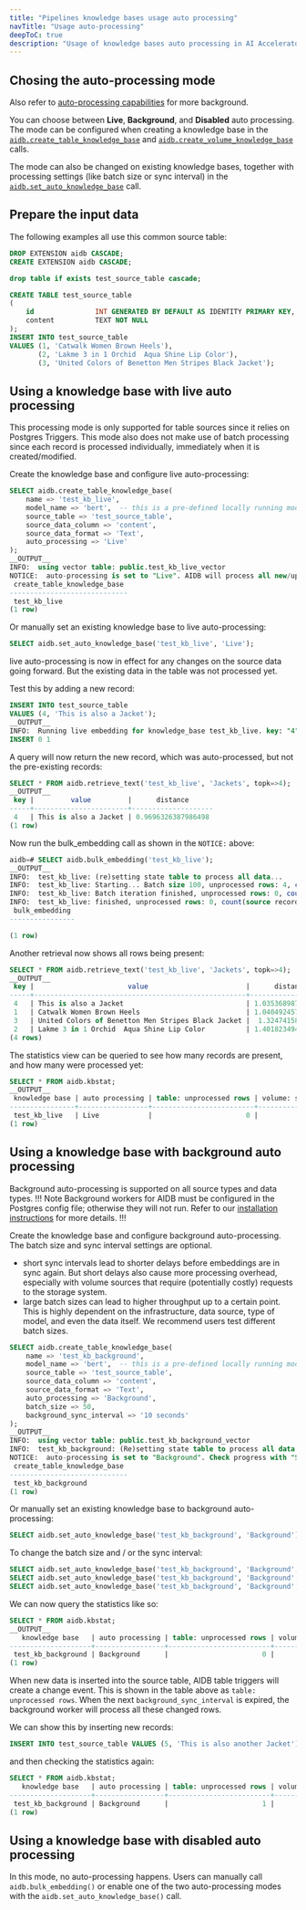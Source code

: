 ```yaml
---
title: "Pipelines knowledge bases usage auto processing"
navTitle: "Usage auto-processing"
deepToC: true
description: "Usage of knowledge bases auto processing in AI Accelerator Pipelines."
---
```



## Chosing the auto-processing mode
Also refer to [auto-processing capabilities](../capabilities/auto-processing) for more background.

You can choose between **Live**, **Background**, and **Disabled** auto processing. The mode can be configured when creating a knowledge base in the
[`aidb.create_table_knowledge_base`](../reference/knowledge_bases#aidbcreate_table_knowledge_base) and [`aidb.create_volume_knowledge_base`](../reference/knowledge_bases#aidbcreate_volume_knowledge_base) calls.

The mode can also be changed on existing knowledge bases, together with processing settings (like batch size or sync interval) in the [`aidb.set_auto_knowledge_base`](../reference/knowledge_bases#aidbset_auto_knowledge_base) call.

## Prepare the input data
The following examples all use this common source table:
```sql
DROP EXTENSION aidb CASCADE;
CREATE EXTENSION aidb CASCADE;

drop table if exists test_source_table cascade;

CREATE TABLE test_source_table
(
    id               INT GENERATED BY DEFAULT AS IDENTITY PRIMARY KEY,
    content          TEXT NOT NULL
);
INSERT INTO test_source_table
VALUES (1, 'Catwalk Women Brown Heels'),
       (2, 'Lakme 3 in 1 Orchid  Aqua Shine Lip Color'),
       (3, 'United Colors of Benetton Men Stripes Black Jacket');
```



## Using a knowledge base with live auto processing
This processing mode is only supported for table sources since it relies on Postgres Triggers. This mode also does not make use of batch processing since each record is processed individually, immediately when it is created/modified.

Create the knowledge base and configure live auto-processing:
```sql
SELECT aidb.create_table_knowledge_base(
    name => 'test_kb_live',
    model_name => 'bert',  -- this is a pre-defined locally running model
    source_table => 'test_source_table',
    source_data_column => 'content',
    source_data_format => 'Text',
    auto_processing => 'Live'
);
__OUTPUT__
INFO:  using vector table: public.test_kb_live_vector
NOTICE:  auto-processing is set to "Live". AIDB will process all new/updates rows going forward. To process existing data, manually run "SELECT aidb.bulk_embedding('test_kb_live');"
 create_table_knowledge_base
-----------------------------
 test_kb_live
(1 row)
```

Or manually set an existing knowledge base to live auto-processing:
```sql
SELECT aidb.set_auto_knowledge_base('test_kb_live', 'Live');
```


live auto-processing is now in effect for any changes on the source data going forward. But the existing data in the table was not processed yet.

Test this by adding a new record:
```sql
INSERT INTO test_source_table
VALUES (4, 'This is also a Jacket');
__OUTPUT__
INFO:  Running live embedding for knowledge_base test_kb_live. key: "4" content: "This is also a Jacket"
INSERT 0 1
```

A query will now return the new record, which was auto-processed, but not the pre-existing records:
```sql
SELECT * FROM aidb.retrieve_text('test_kb_live', 'Jackets', topk=>4);
__OUTPUT__
 key |         value         |      distance
-----+-----------------------+--------------------
 4   | This is also a Jacket | 0.9696326387986498
(1 row)
```

Now run the bulk_embedding call as shown in the `NOTICE:` above:
```sql
aidb=# SELECT aidb.bulk_embedding('test_kb_live');
__OUTPUT__
INFO:  test_kb_live: (re)setting state table to process all data...
INFO:  test_kb_live: Starting... Batch size 100, unprocessed rows: 4, count(source records): 4, count(embeddings): 1
INFO:  test_kb_live: Batch iteration finished, unprocessed rows: 0, count(source records): 4, count(embeddings): 4
INFO:  test_kb_live: finished, unprocessed rows: 0, count(source records): 4, count(embeddings): 4
 bulk_embedding
----------------

(1 row)
```

Another retrieval now shows all rows being present:
```sql
SELECT * FROM aidb.retrieve_text('test_kb_live', 'Jackets', topk=>4);
__OUTPUT__
 key |                       value                        |      distance
-----+----------------------------------------------------+--------------------
 4   | This is also a Jacket                              | 1.0353689874817347
 1   | Catwalk Women Brown Heels                          | 1.0404924577497399
 3   | United Colors of Benetton Men Stripes Black Jacket |  1.324741586641547
 2   | Lakme 3 in 1 Orchid  Aqua Shine Lip Color          | 1.4018234945521992
(4 rows)
```

The statistics view can be queried to see how many records are present, and how many were processed yet:
```sql
SELECT * FROM aidb.kbstat;
__OUTPUT__
 knowledge base | auto processing | table: unprocessed rows | volume: scans completed | count(source records) | count(embeddings)
----------------+-----------------+-------------------------+-------------------------+-----------------------+-------------------
 test_kb_live   | Live            |                       0 |                         |                     4 |                 4
(1 row)
```



## Using a knowledge base with background auto processing
Background auto-processing is supported on all source types and data types.
!!! Note
Background workers for AIDB must be configured in the Postgres config file; otherwise they will not run.
Refer to our [installation instructions](../installing) for more details.
!!!

Create the knowledge base and configure background auto-processing. The batch size and sync interval settings are optional.
- short sync intervals lead to shorter delays before embeddings are in sync again. But short delays also cause more processing overhead, especially with volume sources that require (potentially costly) requests to the storage system.
- large batch sizes can lead to higher throughput up to a certain point. This is highly dependent on the infrastructure, data source, type of model, and even the data itself. We recommend users test different batch sizes.

```sql
SELECT aidb.create_table_knowledge_base(
    name => 'test_kb_background',
    model_name => 'bert',  -- this is a pre-defined locally running model
    source_table => 'test_source_table',
    source_data_column => 'content',
    source_data_format => 'Text',
    auto_processing => 'Background',
    batch_size => 50,
    background_sync_interval => '10 seconds'
);
__OUTPUT__
INFO:  using vector table: public.test_kb_background_vector
INFO:  test_kb_background: (Re)setting state table to process all data...
NOTICE:  auto-processing is set to "Background". Check progress with "SELECT * FROM aidb.kbstat;"
 create_table_knowledge_base
-----------------------------
 test_kb_background
(1 row)
```

Or manually set an existing knowledge base to background auto-processing:
```sql
SELECT aidb.set_auto_knowledge_base('test_kb_background', 'Background');
```

To change the batch size and / or the sync interval:
```sql
SELECT aidb.set_auto_knowledge_base('test_kb_background', 'Background', batch_size=>10);
SELECT aidb.set_auto_knowledge_base('test_kb_background', 'Background', background_sync_interval=>'10 minutes');
SELECT aidb.set_auto_knowledge_base('test_kb_background', 'Background', batch_size=>10, background_sync_interval=>'10 minutes');
```

We can now query the statistics like so:
```sql
SELECT * FROM aidb.kbstat;
__OUTPUT__
   knowledge base   | auto processing | table: unprocessed rows | volume: scans completed | count(source records) | count(embeddings)
--------------------+-----------------+-------------------------+-------------------------+-----------------------+-------------------
 test_kb_background | Background      |                       0 |                         |                     4 |                 4
(1 row)
```

When new data is inserted into the source table, AIDB table triggers will create a change event. This is shown in the table above as `table: unprocessed rows`.
When the next `background_sync_interval` is expired, the background worker will process all these changed rows.

We can show this by inserting new records:

```sql
INSERT INTO test_source_table VALUES (5, 'This is also another Jacket');
```

and then checking the statistics again:
```sql
SELECT * FROM aidb.kbstat;
   knowledge base   | auto processing | table: unprocessed rows | volume: scans completed | count(source records) | count(embeddings)
--------------------+-----------------+-------------------------+-------------------------+-----------------------+-------------------
 test_kb_background | Background      |                       1 |                         |                     5 |                 4
(1 row)
```



## Using a knowledge base with disabled auto processing

In this mode, no auto-processing happens. Users can manually call `aidb.bulk_embedding()` or enable one of the two auto-processing modes with the `aidb.set_auto_knowledge_base()` call.
